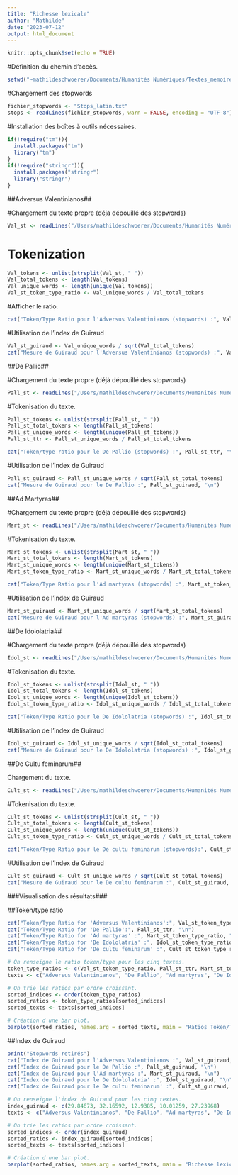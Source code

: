 ```yaml
---
title: "Richesse lexicale"
author: "Mathilde"
date: "2023-07-12"
output: html_document
---
```


```r
knitr::opts_chunk$set(echo = TRUE)
```

#Définition du chemin d'accès.

```r
setwd("~mathildeschwoerer/Documents/Humanités Numériques/Textes_memoire")
```

#Chargement des stopwords

```r
fichier_stopwords <- "Stops_latin.txt"
stops <- readLines(fichier_stopwords, warn = FALSE, encoding = "UTF-8")
```

#Installation des boîtes à outils nécessaires. 

```r
if(!require("tm")){
  install.packages("tm")
  library("tm")
}
if(!require("stringr")){
  install.packages("stringr")
  library("stringr")
}
```

##Adversus Valentinianos##

#Chargement du texte propre (déjà dépouillé des stopwords)

```r
Val_st <- readLines("/Users/mathildeschwoerer/Documents/Humanités Numériques/Textes_memoire/Clearer/Val_1.txt")
```

# Tokenization
```r
Val_tokens <- unlist(strsplit(Val_st, " "))
Val_total_tokens <- length(Val_tokens)
Val_unique_words <- length(unique(Val_tokens))
Val_st_token_type_ratio <- Val_unique_words / Val_total_tokens
```

#Afficher le ratio.

```r
cat("Token/Type Ratio pour l'Adversus Valentinianos (stopwords) :", Val_st_token_type_ratio, "\n")
```

#Utilisation de l'index de Guiraud 

```r
Val_st_guiraud <- Val_unique_words / sqrt(Val_total_tokens)
cat("Mesure de Guiraud pour l'Adversus Valentinianos (stopwords) :", Val_st_guiraud, "\n")
```


##De Pallio##

#Chargement du texte propre (déjà dépouillé des stopwords)

```r
Pall_st <- readLines("/Users/mathildeschwoerer/Documents/Humanités Numériques/Textes_memoire/Clearer/Pall_1.txt")
```

#Tokenisation du texte. 

```r
Pall_st_tokens <- unlist(strsplit(Pall_st, " "))
Pall_st_total_tokens <- length(Pall_st_tokens)
Pall_st_unique_words <- length(unique(Pall_st_tokens))
Pall_st_ttr <- Pall_st_unique_words / Pall_st_total_tokens
```


```r
cat("Token/type ratio pour le De Pallio (stopwords) :", Pall_st_ttr, "\n")
```

#Utilisation de l'index de Guiraud 

```r
Pall_st_guiraud <- Pall_st_unique_words / sqrt(Pall_st_total_tokens)
cat("Mesure de Guiraud pour le De Pallio :", Pall_st_guiraud, "\n")
```

##Ad Martyras##

#Chargement du texte propre (déjà dépouillé des stopwords)

```r
Mart_st <- readLines("/Users/mathildeschwoerer/Documents/Humanités Numériques/Textes_memoire/Clearer/Mart_1.txt")
```

#Tokenisation du texte. 

```r
Mart_st_tokens <- unlist(strsplit(Mart_st, " "))
Mart_st_total_tokens <- length(Mart_st_tokens)
Mart_st_unique_words <- length(unique(Mart_st_tokens))
Mart_st_token_type_ratio <- Mart_st_unique_words / Mart_st_total_tokens
```


```r
cat("Token/Type Ratio pour l'Ad martyras (stopwords) :", Mart_st_token_type_ratio, "\n")
```
#Utilisation de l'index de Guiraud 

```r
Mart_st_guiraud <- Mart_st_unique_words / sqrt(Mart_st_total_tokens)
cat("Mesure de Guiraud pour l'Ad martyras (stopwords) :", Mart_st_guiraud, "\n")
```


##De Idololatria##

#Chargement du texte propre (déjà dépouillé des stopwords)

```r
Idol_st <- readLines("/Users/mathildeschwoerer/Documents/Humanités Numériques/Textes_memoire/Clearer/Idol_1.txt")
```

#Tokenisation du texte. 

```r
Idol_st_tokens <- unlist(strsplit(Idol_st, " "))
Idol_st_total_tokens <- length(Idol_st_tokens)
Idol_st_unique_words <- length(unique(Idol_st_tokens))
Idol_st_token_type_ratio <- Idol_st_unique_words / Idol_st_total_tokens
```


```r
cat("Token/Type Ratio pour le De Idololatria (stopwords) :", Idol_st_token_type_ratio, "\n")
```

#Utilisation de l'index de Guiraud 

```r
Idol_st_guiraud <- Idol_st_unique_words / sqrt(Idol_st_total_tokens)
cat("Mesure de Guiraud pour le De Idololatria (stopwords) :", Idol_st_guiraud, "\n")
```


##De Cultu feminarum##

Chargement du texte.
```r
Cult_st <- readLines("/Users/mathildeschwoerer/Documents/Humanités Numériques/Textes_memoire/Clearer/Cult_1.txt")
```


#Tokenisation du texte. 

```r
Cult_st_tokens <- unlist(strsplit(Cult_st, " "))
Cult_st_total_tokens <- length(Cult_st_tokens)
Cult_st_unique_words <- length(unique(Cult_st_tokens))
Cult_st_token_type_ratio <- Cult_st_unique_words / Cult_st_total_tokens
```


```r
cat("Token/Type Ratio pour le De cultu feminarum (stopwords):", Cult_st_token_type_ratio, "\n")
```

#Utilisation de l'index de Guiraud 

```r
Cult_st_guiraud <- Cult_st_unique_words / sqrt(Cult_st_total_tokens)
cat("Mesure de Guiraud pour le De cultu feminarum :", Cult_st_guiraud, "\n")
```


###Visualisation des résultats###

##Token/type ratio

```r
cat("Token/Type Ratio for 'Adversus Valentinianos':", Val_st_token_type_ratio, "\n")
cat("Token/Type Ratio for 'De Pallio':", Pall_st_ttr, "\n")
cat("Token/Type Ratio for 'Ad martyras' :", Mart_st_token_type_ratio, "\n")
cat("Token/Type Ratio for 'De Idololatria' :", Idol_st_token_type_ratio, "\n")
cat("Token/Type Ratio for 'De cultu feminarum' :", Cult_st_token_type_ratio, "\n")
```

```r
# On renseigne le ratio token/type pour les cinq textes.
token_type_ratios <- c(Val_st_token_type_ratio, Pall_st_ttr, Mart_st_token_type_ratio, Idol_st_token_type_ratio, Cult_st_token_type_ratio)
texts <- c("Adversus Valentinianos", "De Pallio", "Ad martyras", "De Idololatria", "De cultu feminarum")

# On trie les ratios par ordre croissant.
sorted_indices <- order(token_type_ratios)
sorted_ratios <- token_type_ratios[sorted_indices]
sorted_texts <- texts[sorted_indices]

# Création d'une bar plot.
barplot(sorted_ratios, names.arg = sorted_texts, main = "Ratios Token/Type (sans stopwords)", xlab = "Texts", ylab = "Token/Type Ratio", col = "coral3", ylim = c(0,1))
```

##Index de Guiraud 

```r
print("Stopwords retirés")
cat("Index de Guiraud pour l'Adversus Valentinianos :", Val_st_guiraud, "\n")
cat("Index de Guiraud pour le De Pallio :", Pall_st_guiraud, "\n")
cat("Index de Guiraud pour l'Ad martyras :", Mart_st_guiraud, "\n")
cat("Index de Guiraud pour le De Idololatria' :", Idol_st_guiraud, "\n")
cat("Index de Guiraud pour le De cultu feminarum' :", Cult_st_guiraud, "\n")
```


```r
# On renseigne l'index de Guiraud pour les cinq textes.
index_guiraud <- c(29.84673, 32.16592, 12.9385, 10.01259, 27.23968)
texts <- c("Adversus Valentinianos", "De Pallio", "Ad martyras", "De Idololatria", "De cultu feminarum")

# On trie les ratios par ordre croissant.
sorted_indices <- order(index_guiraud)
sorted_ratios <- index_guiraud[sorted_indices]
sorted_texts <- texts[sorted_indices]

# Création d'une bar plot.
barplot(sorted_ratios, names.arg = sorted_texts, main = "Richesse lexicale (index de Guiraud) - sans stopwords", xlab = "Texts", ylab = "Token/Type Ratio", col = "honeydew3")
```

